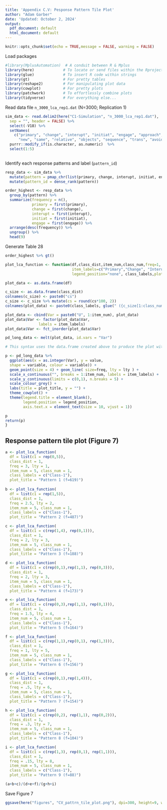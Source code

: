 ```yaml
---
title: 'Appendix C.V: Pesponse Pattern Tile Plot'
author: "Adam Garber"
date: 'Updated: October 2, 2024'
output:
  pdf_document: default
  html_document: default
---
```


```r
knitr::opts_chunk$set(echo = TRUE,message = FALSE, warning = FALSE)
```

Load packages
```r
#library(MplusAutomation)  # A conduit between R & Mplus
library(here)             # To locate or send files within the Rproject folder
library(glue)             # To insert R code within strings
library(gt)               # For pretty tables
library(reshape2)         # For manipulating plot data
library(cowplot)          # For pretty plots
library(patchwork)        # To effortlessly combine plots
library(tidyverse)        # For everything else...
```

Read data file `n_3000_lca_rep1.dat` (N=3000; Replication 1)
```r
sim_data <- read.delim2(here("C1-Simulation", "n_3000_lca_rep1.dat"),
  sep = "", header = FALSE) %>%
  select(-V18) %>% 
  setNames(
    c("primary", "change", "interupt", "initiat", "engage", "approach", "response", "expect",
      "new", "same", "relative", "objects", "sequence", "trans", "avoid", "control", "touch")) %>% 
  purrr::modify_if(is.character, as.numeric)  %>% 
  select(1:5)
  
```

Identify each response patterns and label (`pattern_id`)
```r
resp_data <- sim_data %>%
  mutate(pattern = pmap_chr(list(primary, change, interupt, initiat, engage), ~ paste0(..1, ..2, ..3, ..4, ..5))) %>%
  mutate(pattern_id = dense_rank(pattern))
```

```r
order_highest <- resp_data %>% 
  group_by(pattern) %>% 
  summarize(frequency = n(),
            primary = first(primary),
            change = first(change),
            interupt = first(interupt),
            initiat = first(initiat),
            engage = first(engage)) %>% 
  arrange(desc(frequency)) %>% 
  ungroup() %>% 
  head(9)
```

Generate Table 28
```r
order_highest %>% gt()
```

```r

plot_lca_function <- function(df,class_dist,item_num,class_num,freq=1, lty,
                              item_labels=c("Primary","Change", "Interupt","Initiate", "Engage"),
                              legend_position="none", class_labels,plot_title=""){

plot_data <- as.data.frame(df)

c_size <- as.data.frame(class_dist)
colnames(c_size) <- paste0("cs")
c_size <- c_size %>% mutate(cs = round(cs*100, 2))
colnames(plot_data) <- paste0(class_labels, glue(" ({c_size[1:class_num,]}%)"))

plot_data <- cbind(Var = paste0("U", 1:item_num), plot_data)
plot_data$Var <- factor(plot_data$Var,
               labels = item_labels)
plot_data$Var <- fct_inorder(plot_data$Var)

pd_long_data <- melt(plot_data, id.vars = "Var") 

# This syntax uses the data.frame created above to produce the plot with `ggplot()`

p <- pd_long_data %>%
  ggplot(aes(x = as.integer(Var), y = value,
  shape = variable, colour = variable)) +
  geom_point(size = 4) + geom_line( size=freq, lty = lty ) + 
  scale_x_continuous("", breaks = 1:item_num, labels = item_labels) + 
  scale_y_continuous(limits = c(0,1), n.breaks = 5) +
  scale_colour_grey() + 
  labs(title = plot_title, y = "") +
  theme_cowplot() +
  theme(legend.title = element_blank(), 
        legend.position = legend_position, 
        axis.text.x = element_text(size = 10, vjust = 1))

p
return(p)
}

```



## Response pattern tile plot (Figure 7)
```r
a <- plot_lca_function(
  df = list(c1 = rep(0,5)), 
  class_dist = 1,
  freq = 3, lty = 1,
  item_num = 5, class_num = 1,
  class_labels = c("Class-1"),
  plot_title = "Pattern 1 (f=619)")
  
b <- plot_lca_function(
  df = list(c1 = rep(1,5)), 
  class_dist = 1,
  freq = 2.5, lty = 2,
  item_num = 5, class_num = 1,
  class_labels = c("Class-1"),
  plot_title = "Pattern 2 (f=487)")

c <- plot_lca_function(
  df = list(c1 = c(rep(1,4), rep(0,1))), 
  class_dist = 1,
  freq = 2, lty = 3,
  item_num = 5, class_num = 1,
  class_labels = c("Class-1"),
  plot_title = "Pattern 3 (f=188)")

d <- plot_lca_function(
  df = list(c1 = c(rep(0,1),rep(1,1), rep(0,3))), 
  class_dist = 1,
  freq = 2, lty = 3,
  item_num = 5, class_num = 1,
  class_labels = c("Class-1"),
  plot_title = "Pattern 4 (f=173)")

e <- plot_lca_function(
  df = list(c1 = c(rep(0,3),rep(1,1), rep(0,1))), 
  class_dist = 1,
  freq = 1.5, lty = 4,
  item_num = 5, class_num = 1,
  class_labels = c("Class-1"),
  plot_title = "Pattern 5 (f=164)")

f <- plot_lca_function(
  df = list(c1 = c(rep(1,1),rep(0,1), rep(1,3))), 
  class_dist = 1,
  freq = 1, lty = 5,
  item_num = 5, class_num = 1,
  class_labels = c("Class-1"),
  plot_title = "Pattern 6 (f=156)")

g <- plot_lca_function(
  df = list(c1 = c(rep(0,1),rep(1,4))), 
  class_dist = 1,
  freq = .5, lty = 6,
  item_num = 5, class_num = 1,
  class_labels = c("Class-1"),
  plot_title = "Pattern 7 (f=154)")

h <- plot_lca_function(
  df = list(c1 = c(rep(0,2), rep(1,1), rep(0,2))), 
  class_dist = 1,
  freq = .3, lty = 7,
  item_num = 5, class_num = 1,
  class_labels = c("Class-1"),
  plot_title = "Pattern 8 (f=104)")

i <- plot_lca_function(
  df = list(c1 = c(rep(1,3), rep(0,1), rep(1,1))), 
  class_dist = 1,
  freq = .15, lty = 8,
  item_num = 5, class_num = 1,
  class_labels = c("Class-1"),
  plot_title = "Pattern 9 (f=88)")

(a+b+c)/(d+e+f)/(g+h+i)
```

Save Figure 7
```r
ggsave(here("figures", "CV_pattrn_tile_plot.png"), dpi=300, height=9, width=10, units="in")
```








